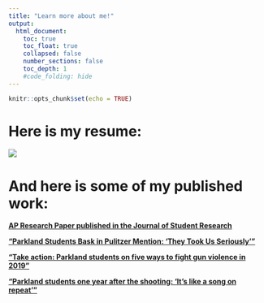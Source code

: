```yaml
---
title: "Learn more about me!"
output:
  html_document:
    toc: true
    toc_float: true
    collapsed: false
    number_sections: false
    toc_depth: 1
    #code_folding: hide
---
```


```r
knitr::opts_chunk$set(echo = TRUE)
```


# __Here is my resume:__


![](images/resume2.jpg)
</a>


# __And here is some of my published work:__

[__AP Research Paper published in the Journal of Student Research__](https://doi.org/10.47611/jsrhs.v8i2.1286)

[__"Parkland Students Bask in Pulitzer Mention: ‘They Took Us Seriously’"__](https://www.nytimes.com/2019/04/16/us/pulitzer-parkland-stoneman-douglas-eagle-eye.html)

[__"Take action: Parkland students on five ways to fight gun violence in 2019"__](https://www.theguardian.com/us-news/2019/jan/01/parkland-students-five-ways-fight-gun-violence-2019)

[__"Parkland students one year after the shooting: 'It's like a song on repeat'"__](https://www.theguardian.com/us-news/2019/feb/13/parkland-shooting-anniversary-students-own-words)






